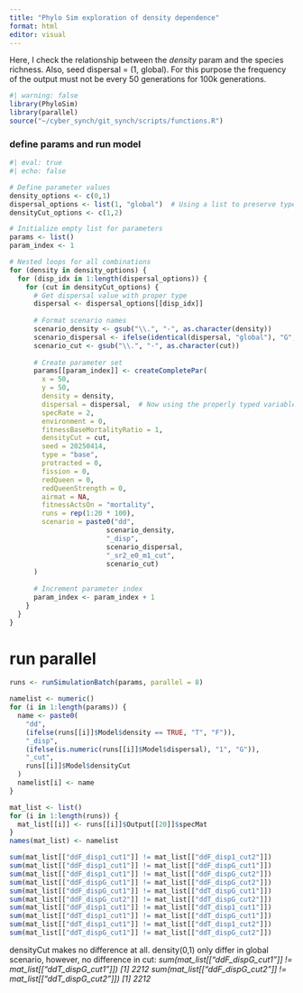 ```yaml
---
title: "Phylo Sim exploration of density dependence"
format: html
editor: visual
---
```


Here, I check the relationship between the *density* param and the species richness. Also, seed dispersal = (1, global). For this purpose the frequency of the output must not be every 50 generations for 100k generations.

```r
#| warning: false
library(PhyloSim)
library(parallel)
source("~/cyber_synch/git_synch/scripts/functions.R")
```

### define params and run model

```r
#| eval: true
#| echo: false

# Define parameter values
density_options <- c(0,1)
dispersal_options <- list(1, "global")  # Using a list to preserve types
densityCut_options <- c(1,2)

# Initialize empty list for parameters
params <- list()
param_index <- 1

# Nested loops for all combinations
for (density in density_options) {
  for (disp_idx in 1:length(dispersal_options)) {
    for (cut in densityCut_options) {
      # Get dispersal value with proper type
      dispersal <- dispersal_options[[disp_idx]]
      
      # Format scenario names
      scenario_density <- gsub("\\.", "-", as.character(density))
      scenario_dispersal <- ifelse(identical(dispersal, "global"), "G", dispersal)
      scenario_cut <- gsub("\\.", "-", as.character(cut))
      
      # Create parameter set
      params[[param_index]] <- createCompletePar(
        x = 50,
        y = 50,
        density = density,
        dispersal = dispersal,  # Now using the properly typed variable
        specRate = 2,
        environment = 0,
        fitnessBaseMortalityRatio = 1, 
        densityCut = cut,
        seed = 20250414,
        type = "base",
        protracted = 0,
        fission = 0,
        redQueen = 0,
        redQueenStrength = 0,
        airmat = NA,
        fitnessActsOn = "mortality",
        runs = rep(1:20 * 100),
        scenario = paste0("dd",
                        scenario_density,
                        "_disp",
                        scenario_dispersal,
                        "_sr2_e0_m1_cut",
                        scenario_cut)
      )
      
      # Increment parameter index
      param_index <- param_index + 1
    }
  }
}
```

# run parallel

```r
runs <- runSimulationBatch(params, parallel = 8)
```
```r
namelist <- numeric()
for (i in 1:length(params)) {
  name <- paste0(
    "dd",
    (ifelse(runs[[i]]$Model$density == TRUE, "T", "F")),
    "_disp",
    (ifelse(is.numeric(runs[[i]]$Model$dispersal), "1", "G")),
    "_cut",
    runs[[i]]$Model$densityCut
  )
  namelist[i] <- name
}

mat_list <- list()
for (i in 1:length(runs)) {
  mat_list[[i]] <- runs[[i]]$Output[[20]]$specMat
}
names(mat_list) <- namelist

sum(mat_list[["ddF_disp1_cut1"]] != mat_list[["ddF_disp1_cut2"]])
sum(mat_list[["ddF_disp1_cut1"]] != mat_list[["ddF_dispG_cut1"]])
sum(mat_list[["ddF_disp1_cut1"]] != mat_list[["ddF_dispG_cut2"]])
sum(mat_list[["ddF_dispG_cut1"]] != mat_list[["ddF_dispG_cut2"]])
sum(mat_list[["ddF_dispG_cut1"]] != mat_list[["ddT_dispG_cut1"]])
sum(mat_list[["ddF_dispG_cut2"]] != mat_list[["ddT_dispG_cut2"]])
sum(mat_list[["ddF_disp1_cut1"]] != mat_list[["ddT_disp1_cut1"]])
sum(mat_list[["ddT_disp1_cut1"]] != mat_list[["ddT_dispG_cut1"]])
sum(mat_list[["ddT_disp1_cut1"]] != mat_list[["ddT_disp1_cut2"]])
sum(mat_list[["ddT_dispG_cut1"]] != mat_list[["ddT_dispG_cut2"]])
```
densityCut makes no difference at all.
density(0,1) only differ in global scenario, however, no difference in cut:
*sum(mat_list[["ddF_dispG_cut1"]] != mat_list[["ddT_dispG_cut1"]])
[1] 2212
sum(mat_list[["ddF_dispG_cut2"]] != mat_list[["ddT_dispG_cut2"]])
[1] 2212*




